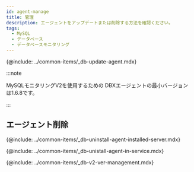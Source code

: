 ```yaml
---
id: agent-manage
title: 管理
description: エージェントをアップデートまたは削除する方法を確認ください。
tags:
  - MySQL
  - データベース
  - データベースモニタリング
---
```



<Note product='MySQL' link='../mysql-v1/agent-manage' />

<!-- 에이전트 업데이트-->

{@include: ../common-items/_db-update-agent.mdx} 

:::note

MySQLモニタリングV2を使用するための DBXエージェントの最小バージョンは1.6.8です。

:::

## エージェント削除

<!-- 에이전트 설치 서버에서 삭제하기-->

{@include: ../common-items/_db-uninstall-agent-installed-server.mdx}

<!-- 서비스 화면에서 삭제하기-->

{@include: ../common-items/_db-unistall-agent-in-service.mdx} 

<!--v2 이전 서비스 화면 이용하기-->

{@include: ../common-items/_db-v2-ver-management.mdx} 

